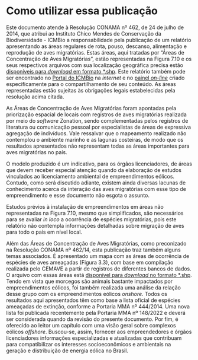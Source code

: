 
# Como utilizar essa publicação {- #como-utilizar}  



Este documento atende à Resolução CONAMA nº 462, de 24 de julho de 2014, que atribui ao Instituto Chico Mendes de Conservação da Biodiversidade - ICMBio a  responsabilidade pela publicação de um relatório apresentando as áreas regulares de rota, pouso, descanso, alimentação e reprodução de aves migratórias. Estas áreas, aqui tratadas por “Áreas de Concentração de Aves Migratórias”, estão representadas na Figura 7.10 e os seus respectivos arquivos com sua localização geográfica precisa estão [disponíveis para *download* em formato *.shp](https://drive.google.com/drive/folders/109XnahlTtYhY9ycSj-RrOV_RTq-RjhB8?usp=sharing). Este relatório também pode ser encontrado no [Portal do ICMBio](https://www.gov.br/icmbio/pt-br/centrais-de-conteudo/publicacoes/relatorios) na *internet* e no [painel *on-line*](https://cemave-sede.github.io/painel4/) criado especificamente para o compartilhamento de seu conteúdo. As áreas representadas estão sujeitas às obrigações legais estabelecidas pela resolução acima citada.  

As Áreas de Concentração de Aves Migratórias foram apontadas pela priorização espacial de locais com registros de aves migratórias realizada por meio do *software* Zonation, sendo complementadas pelos registros de literatura ou comunicação pessoal por especialistas de áreas de expressiva agregação de indivíduos. Vale ressalvar que o mapeamento realizado não contemplou o ambiente marinho e as lagunas costeiras, de modo que os resultados apresentados não representam todas as áreas importantes para aves migratórias no país.  

O modelo produzido é um indicativo, para os órgãos licenciadores, de áreas que devem receber especial atenção quando da elaboração de estudos vinculados ao licenciamento ambiental de empreendimentos eólicos. Contudo, como será discutido adiante, existem ainda diversas lacunas de conhecimento acerca da interação das aves migratórias com esse tipo de empreendimento e esse documento não esgota o assunto.  

Estudos prévios à instalação de empreendimentos em áreas não representadas na Figura 7.10, mesmo que simplificados, são necessários  para se avaliar *in loco* a ocorrência de espécies migratórias, pois este relatório não contempla informações detalhadas sobre migração de aves para todo o país em nível local.  

Além das Áreas de Concentração de Aves Migratórias, como preconizado na Resolução CONAMA nº 462/14, esta publicação traz também alguns temas associados.  É apresentado um mapa com as áreas de ocorrência de espécies de aves ameaçadas (Figura 3.3), com base em compilação realizada pelo CEMAVE a partir de registros de diferentes bancos de dados. O arquivo com essas áreas está [disponível para *download* no formato *.shp](https://drive.google.com/file/d/1bnLY2-kQKBWzBFrw7x2Vh4sis72jmRVS/view?usp=sharing). Tendo em vista que morcegos são animais bastante impactados por empreendimentos eólicos, foi também realizada uma análise da relação desse grupo com os empreendimentos eólicos *onshore*. Todos os resultados aqui apresentados têm como base a lista oficial de espécies ameaçadas de extinção, conforme a Portaria MMA nº 444/2014. Uma nova lista foi publicada recentemente pela Portaria MMA nº 148/2022 e deverá ser considerada quando da revisão do presente documento. Por fim, é oferecido ao leitor um capítulo com uma visão geral sobre complexos eólicos *offshore*. Buscou-se, assim, fornecer aos empreendedores e órgãos licenciadores informações especializadas e atualizadas que contribuam para compatibilizar os interesses socioeconômicos e ambientais na geração e distribuição de energia eólica no Brasil.